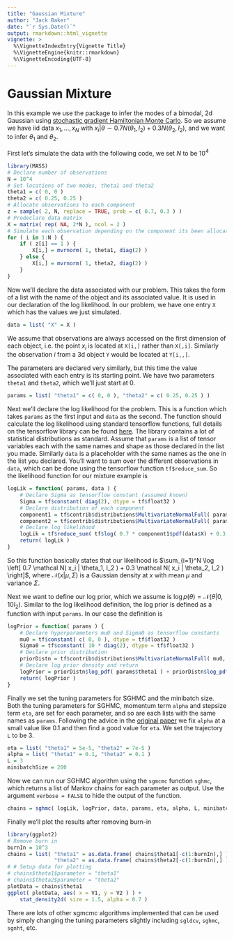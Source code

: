 ```yaml
---
title: "Gaussian Mixture"
author: "Jack Baker"
date: "`r Sys.Date()`"
output: rmarkdown::html_vignette
vignette: >
  %\VignetteIndexEntry{Vignette Title}
  %\VignetteEngine{knitr::rmarkdown}
  %\VignetteEncoding{UTF-8}
---
```


# Gaussian Mixture

In this example we use the package to infer the modes of a bimodal, 2d Gaussian using [stochastic gradient Hamiltonian Monte Carlo](https://arxiv.org/pdf/1402.4102v2.pdf). So we assume we have iid data $x_1, \dots, x_N$ with $x_i | \theta \sim 0.7 N( \theta_1, I_2 ) + 0.3 N( \theta_2, I_2 )$, and we want to infer $\theta_1$ and $\theta_2$.

First let's simulate the data with the following code, we set $N$ to be $10^4$
```r
library(MASS)
# Declare number of observations
N = 10^4
# Set locations of two modes, theta1 and theta2
theta1 = c( 0, 0 )
theta2 = c( 0.25, 0.25 )
# Allocate observations to each component
z = sample( 2, N, replace = TRUE, prob = c( 0.7, 0.3 ) )
# Predeclare data matrix
X = matrix( rep( NA, 2*N ), ncol = 2 )
# Simulate each observation depending on the component its been allocated
for ( i in 1:N ) {
    if ( z[i] == 1 ) {
        X[i,] = mvrnorm( 1, theta1, diag(2) )
    } else {
        X[i,] = mvrnorm( 1, theta2, diag(2) )
    }
}
```

Now we'll declare the data associated with our problem. This takes the form of a list with the name of the object and its associated value. It is used in our declaration of the log likelihood. In our problem, we have one entry `X` which has the values we just simulated.
```r
data = list( "X" = X )
```
We assume that observations are always accessed on the first dimension of each object, i.e. the point $x_i$ is located at `X[i,]` rather than `X[,i]`. Similarly the observation $i$ from a 3d object `Y` would be located at `Y[i,,]`.

The parameters are declared very similarly, but this time the value associated with each entry is its starting point. We have two parameters `theta1` and `theta2`, which we'll just start at 0.
```r
params = list( "theta1" = c( 0, 0 ), "theta2" = c( 0.25, 0.25 ) )
```

Next we'll declare the log likelihood for the problem. This is a function which takes `params` as the first input and `data` as the second. The function should calculate the log likelihood using standard tensorflow functions, full details on the tensorflow library can be found [here](https://tensorflow.rstudio.com/). The library contains a lot of statistical distributions as standard. Assume that `params` is a list of tensor variables each with the same names and shape as those declared in the list you made. Similarly `data` is a placeholder with the same names as the one in the list you declared. You'll want to sum over the different observations in `data`, which can be done using the tensorflow function `tf$reduce_sum`. So the likelihood function for our mixture example is
```r
logLik = function( params, data ) {
    # Declare Sigma as tensorflow constant (assumed known)
    Sigma = tf$constant( diag(2), dtype = tf$float32 )
    # Declare distribution of each component
    component1 = tf$contrib$distributions$MultivariateNormalFull( params$theta1, Sigma )
    component2 = tf$contrib$distributions$MultivariateNormalFull( params$theta2, Sigma )
    # Declare log likelihood
    logLik = tf$reduce_sum( tf$log( 0.7 * component1$pdf(data$X) + 0.3 * component2$pdf(data$X) ) )
    return( logLik )
}
```
So this function basically states that our likelihood is $\sum_{i=1}^N \log \left[ 0.7 \mathcal N( x_i | \theta_1, I_2 ) + 0.3 \mathcal N( x_i | \theta_2, I_2 ) \right]$, where $\mathcal N( x | \mu, \Sigma )$ is a Gaussian density at $x$ with mean $\mu$ and variance $\Sigma$.

Next we want to define our log prior, which we assume is $\log p( \theta ) = \mathcal N(\theta | 0,10I_2)$. Similar to the log likelihood definition, the log prior is defined as a function with input `params`. In our case the definition is
```r
logPrior = function( params ) {
    # Declare hyperparameters mu0 and Sigma0 as tensorflow constants
    mu0 = tf$constant( c( 0, 0 ), dtype = tf$float32 )
    Sigma0 = tf$constant( 10 * diag(2), dtype = tf$float32 )
    # Declare prior distribution
    priorDistn = tf$contrib$distributions$MultivariateNormalFull( mu0, Sigma0 )
    # Declare log prior density and return
    logPrior = priorDistn$log_pdf( params$theta1 ) + priorDistn$log_pdf( params$theta2 )
    return( logPrior )
}
```

Finally we set the tuning parameters for SGHMC and the minibatch size. Both the tuning parameters for SGHMC, momentum term `alpha` and stepsize term `eta`, are set for each parameter, and so are each lists with the same names as `params`. Following the advice in the [original paper](https://arxiv.org/pdf/1402.4102v2.pdf) we fix `alpha` at a small value like $0.1$ and then find a good value for `eta`. We set the trajectory `L` to be 3.
```r
eta = list( "theta1" = 5e-5, "theta2" = 7e-5 )
alpha = list( "theta1" = 0.1, "theta2" = 0.1 )
L = 3
minibatchSize = 200
```

Now we can run our SGHMC algorithm using the `sgmcmc` function `sghmc`, which returns a list of Markov chains for each parameter as output. Use the argument `verbose = FALSE` to hide the output of the function.
```r
chains = sghmc( logLik, logPrior, data, params, eta, alpha, L, minibatchSize, nIters = 10^4, verbose = FALSE )
```

Finally we'll plot the results after removing burn-in
```r
library(ggplot2)
# Remove burn in
burnIn = 10^3
chains = list( "theta1" = as.data.frame( chains$theta1[-c(1:burnIn),] ),
               "theta2" = as.data.frame( chains$theta2[-c(1:burnIn),] ) )
# # Setup data for plotting
# chains$theta1$parameter = "theta1"
# chains$theta2$parameter = "theta2"
plotData = chains$theta1
ggplot( plotData, aes( x = V1, y = V2 ) ) +
    stat_density2d( size = 1.5, alpha = 0.7 )
```

There are lots of other sgmcmc algorithms implemented that can be used by simply changing the tuning parameters slightly including `sgldcv`, `sghmc`, `sgnht`, etc.
